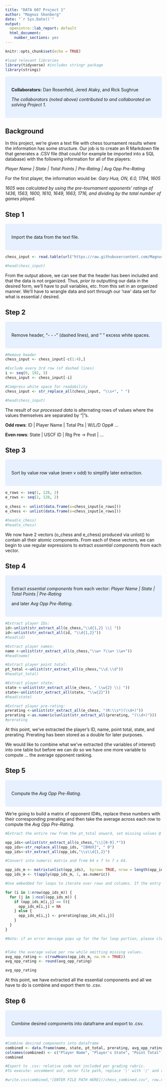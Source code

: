 ---
title: "DATA 607 Project 1"
author: "Magnus Skonberg"
date: "`r Sys.Date()`"
output: 
  openintro::lab_report: default
  html_document:
    number_sections: yes
---

```{r setup, include=FALSE}
knitr::opts_chunk$set(echo = TRUE)
```

```{r libraries, include=FALSE}
#load relevant libraries
library(tidyverse) #includes stringr package
library(stringi)
```

<style>
div.blue { background-color:#e6f0ff; border-radius: 5px; padding: 20px;}
</style>
<div class = "blue">

**Collaborators:** Dan Rosenfeld, Jered Ataky, and Rick Sughrue

*The collaborators (noted above) contributed to and collaborated on solving Project 1.*

</div> \hfill\break


## Background
In this project, we’re given a text file with chess tournament results where the information has some structure. Our job is to create an R Markdown file that generates a .CSV file (that could for example be imported into a SQL database)
with the following information for all of the players:

*Player Name | State | Total Points | Pre-Rating | Avg Opp Pre-Rating*

For the first player, the information would be:
*Gary Hua, ON, 6.0, 1794, 1605*

*1605 was calculated by using the pre-tournament opponents’ ratings of 1436, 1563, 1600, 1610, 1649, 1663, 1716, and dividing by the total number of games played.*

## Step 1

<style>
div.blue { background-color:#e6f0ff; border-radius: 5px; padding: 20px;}
</style>
<div class = "blue">

Import the data from the text file.

</div> \hfill\break



```{r}
chess_input <- read.table(url("https://raw.githubusercontent.com/Magnus-PS/CUNY-SPS-DATA-607/Project-1/tournamentinfo.txt"), sep = ",")

#head(chess_input)
```
From the output above, we can see that the header has been included and that the data is not organized. Thus, *prior to* outputting our data in the desired form, we'll have to pull variables, etc. from this set in an organized manner. We'll have to wrangle data and sort through our 'raw' data set for what is essential / desired.

## Step 2

<style>
div.blue { background-color:#e6f0ff; border-radius: 5px; padding: 20px;}
</style>
<div class = "blue">

Remove header, "- - -" (dashed lines), and "  " excess white spaces.

</div> \hfill\break

```{r}
#Remove header
chess_input <- chess_input[-c(1:4),]

#Exclude every 3rd row (of dashed lines)
i <- seq(0, 192, 3)
chess_input <- chess_input[-i]

#Compress white space for readability
chess_input <- str_replace_all(chess_input, "\\s+", " ")

#head(chess_input)

```

The result of our *processed data* is alternating rows of values where the values themselves are separated by "|"s.

**Odd rows**: ID | Player Name | Total Pts | W/L/D Opp# ...

**Even rows**: State | USCF ID | Rtg Pre -> Post | ...

## Step 3

<style>
div.blue { background-color:#e6f0ff; border-radius: 5px; padding: 20px;}
</style>
<div class = "blue">

Sort by value row value (even v odd) to simplify later extraction. 

</div> \hfill\break

```{r}

o_rows <- seq(1, 128, 2)
e_rows <- seq(2, 128, 2)
  
o_chess <- unlist(data.frame(x=chess_input[o_rows]))
e_chess <- unlist(data.frame(x=chess_input[e_rows]))

#head(o_chess)
#head(e_chess)

```
We now have 2 vectors (o_chess and e_chess) produced via unlist() to contain all their atomic components. From each of these vectors, we can begin to use regular expressions to extract *essential components* from each vector.

## Step 4

<style>
div.blue { background-color:#e6f0ff; border-radius: 5px; padding: 20px;}
</style>
<div class = "blue">

Extract *essential components* from each vector: *Player Name | State | Total Points | Pre-Rating*

and later *Avg Opp Pre-Rating*.

</div> \hfill\break


```{r}
#Extract player IDs: 
id<-unlist(str_extract_all(o_chess,"\\d{1,2} \\| "))
id<-unlist(str_extract_all(id, "\\d{1,2}"))
#head(id)

#Extract player names:
name <-unlist(str_extract_all(o_chess,"\\w+ ?\\w+ \\w+"))
#head(name)

#Extract player point total:
pt_total <-unlist(str_extract_all(o_chess,"\\d.\\d"))
#head(pt_total)

#Extract player state:
state <-unlist(str_extract_all(e_chess, " \\w{2} \\| "))
state<-unlist(str_extract_all(state, "\\w{2}"))
#head(state)

#Extract player pre-rating:
prerating <-unlist(str_extract_all(e_chess, "(R:\\s*)(\\d+)"))
prerating <-as.numeric(unlist(str_extract_all(prerating, "(\\d+)")))
#prerating
```
At this point, we've extracted the player's ID, name, point total, state, and prerating. Prerating has been stored as a double for later purposes.

We would like to combine what we've extracted (the variables of interest) into one table but before we can do so we have one more variable to compute ... the average opponent ranking.

## Step 5

<style>
div.blue { background-color:#e6f0ff; border-radius: 5px; padding: 20px;}
</style>
<div class = "blue">

Compute the *Avg Opp Pre-Rating*.

</div> \hfill\break

We're going to build a matrix of opponent ID#s, replace these numbers with their corresponding prerating and then take the average across each row to compute the *Avg Opp Pre-Rating*.

```{r}
#Extract the entire row from the pt_total onward, set missing values @ B,H,U and X to be " 0" and then extract digits.

opp_ids<-unlist(str_extract_all(o_chess,"\\|[0-9].*"))
opp_ids<-str_replace_all(opp_ids, "[BHUX]", " 0")
opp_ids<-str_extract_all(opp_ids,"\\s\\d{1,2}")

#Convert into numeric matrix and from 64 x 7 to 7 x 64.

opp_ids_m <- matrix(unlist(opp_ids),  byrow= TRUE, nrow = length(opp_ids))
opp_ids_m <- t(apply(opp_ids_m, 1, as.numeric))

#Use embedded for loops to iterate over rows and columns. If the entry is 0, replace it with NA. Otherwise, replace the id# with its corresponding preratings.

for (i in 1:nrow(opp_ids_m)) {
  for (j in 1:ncol(opp_ids_m)) {
    if (opp_ids_m[i,j] == 0){
      opp_ids_m[i,j] = NA
    } else {
      opp_ids_m[i,j] <- prerating[opp_ids_m[i,j]]
    }
  }
}

#Note: if an error message pops up for the for loop portion, please clear objects from workspace and run again.


#Take the average value per row while omitting missing values.
avg_opp_rating <- c(rowMeans(opp_ids_m, na.rm = TRUE))
avg_opp_rating <- round(avg_opp_rating)

avg_opp_rating
```

At this point, we have extracted all the essential components and all we have to do is combine and export them to .csv.

## Step 6

<style>
div.blue { background-color:#e6f0ff; border-radius: 5px; padding: 20px;}
</style>
<div class = "blue">

Combine desired components into dataframe and export to .csv.

</div> \hfill\break


```{r}
#Combine desired components into dataframe
combined <- data.frame(name, state, pt_total, prerating, avg_opp_rating)
colnames(combined) <- c("Player Name", "Player's State", "Point Total", "Pre Rating", "Avg Opponent Rating") #waiting to calculate and add avg_opp_rating
combined

#Export to .csv: relative code not included per grading rubric.
#To execute: uncomment out, enter file path, replace '\' with '/' and run.

#write.csv(combined,"[ENTER FILE PATH HERE]//chess_combined.csv", row.names = FALSE)


```
